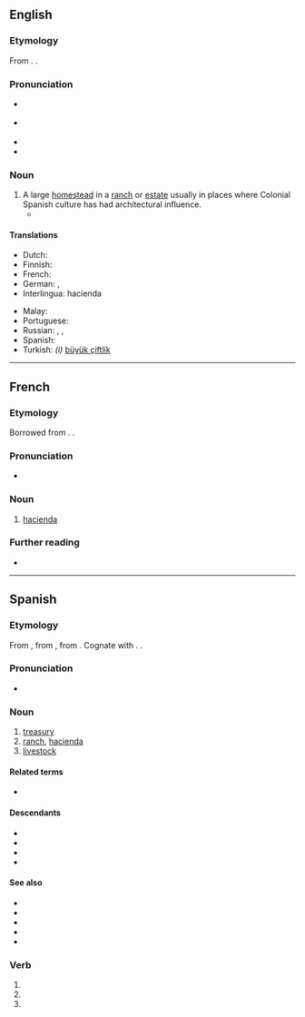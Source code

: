 {{also|Hacienda}}
==English==
{{wikipedia}}

===Etymology===
From {{bor|en|es|hacienda}}. {{doublet|en|faena|fazenda}}.
{{root|en|ine-pro|*dʰeh₁-}}

===Pronunciation===
* {{a|RP}} {{IPA|en|/ˌhæsiˈɛndə/}}
* {{a|GA}} {{IPA|en|/ˌ(h)ɑsiˈɛndə/}}
* {{rhymes|en|ɛndə}}
* {{hyphenation|en|ha|ci|en|da}}

===Noun===
{{en-noun}}

# A large [[homestead]] in a [[ranch]] or [[estate]] usually in places where Colonial Spanish culture has had architectural influence.
#* {{quote-book|en|year=1907|author=[[w:Harold Edward Bindloss|Harold Bindloss]]
|title=The Dust of Conflict
|chapter=14|url=http://openlibrary.org/works/OL4429277W
|passage=The hot day was over, and the light failing rapidly, when Appleby, who had just finished comida, sat by a window of the '''hacienda''' San Cristoval with an English newspaper upon his knee.}}

====Translations====
{{trans-top|homestead}}
* Dutch: {{t+|nl|haciënda}}
* Finnish: {{t+|fi|maatila}}
* French: {{t+|fr|hacienda|f}}
* German: {{t+|de|Hazienda|f}}, {{t+|de|Hacienda|f}}
* Interlingua: hacienda
{{trans-mid}}
* Malay: {{t|ms|hasienda}}
* Portuguese: {{t+|pt|fazenda|f}}
* Russian: {{t|ru|гасие́нда|f}}, {{t+|ru|фазе́нда|f|tr=fazɛ́nda}}, {{t+|ru|асье́нда|f}}
* Spanish: {{t+|es|hacienda|f}}
* Turkish: ''(i)'' [[büyük çiftlik]]
{{trans-bottom}}

----

==French==

===Etymology===
Borrowed from {{bor|fr|es|hacienda}}. {{doublet|fr|fazenda}}.

===Pronunciation===
* {{fr-IPA|hacie_nda}}

===Noun===
{{fr-noun|f}}

# [[#English|hacienda]]

===Further reading===
* {{R:TLFi}}

----

==Spanish==

===Etymology===
From {{inh|es|osp|fazienda}}, from {{inh|es|la|facienda|lit=things to be done}}, from {{m|la|faciō||to do}}. Cognate with {{cog|pt|fazenda}}. {{doublet|es|faena}}.

===Pronunciation===
{{es-IPA}}
* {{rhymes|es|enda}}

===Noun===
{{es-noun|f}}

# [[treasury]]
# [[ranch]], [[#English|hacienda]]
# [[livestock]]

====Related terms====
* {{l|es|hacendado}}

====Descendants====
* {{desc|ca|hisenda|bor=1}}
* {{desc|en|hacienda|bor=1}}
* {{desc|fr|hacienda|bor=1}}
* {{desc|pl|hacjenda|bor=1}}

====See also====
* {{l|es|campo}}
* {{l|es|estancia}}
* {{l|es|finca}}
* {{l|es|granja}}
* {{l|es|pago}}

===Verb===
{{head|es|verb form}}

# {{es-verb form of|ending=ar|mood=imperative|sense=affirmative|pers=2|formal=no|number=singular|hacendar}}
# {{es-verb form of|ending=ar|mood=indicative|tense=present|pers=2|formal=yes|number=singular|hacendar}}
# {{es-verb form of|ending=ar|mood=indicative|tense=present|pers=3|number=singular|hacendar}}

{{C|es|Livestock}}